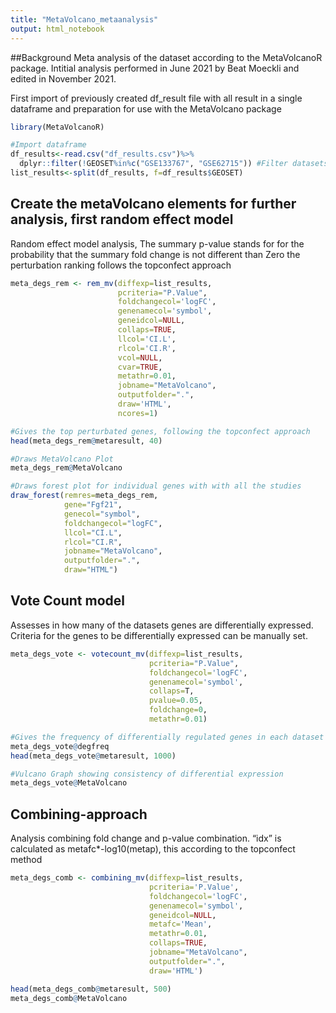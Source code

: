 ```yaml
---
title: "MetaVolcano_metaanalysis"
output: html_notebook
---
```


##Background
Meta analysis of the dataset according to the MetaVolcanoR package. Intitial analysis performed in June 2021 by Beat Moeckli and edited in November 2021.

First import of previously created df_result file with all result in a single dataframe and preparation for use with the MetaVolcano package

```r
library(MetaVolcanoR)

#Import dataframe
df_results<-read.csv("df_results.csv")%>%
  dplyr::filter(!GEOSET%in%c("GSE133767", "GSE62715")) #Filter datasets from fetal and blastocyst offspring
list_results<-split(df_results, f=df_results$GEOSET)

```

## Create the metaVolcano elements for further analysis, first random effect model

Random effect model analysis, The summary p-value stands for for the probability that the summary fold change is not different than Zero the perturbation ranking follows the topconfect approach

```r
meta_degs_rem <- rem_mv(diffexp=list_results,
                        pcriteria="P.Value",
                        foldchangecol='logFC', 
                        genenamecol='symbol',
                        geneidcol=NULL,
                        collaps=TRUE,
                        llcol='CI.L',
                        rlcol='CI.R',
                        vcol=NULL, 
                        cvar=TRUE,
                        metathr=0.01,
                        jobname="MetaVolcano",
                        outputfolder=".", 
                        draw='HTML',
                        ncores=1)

#Gives the top perturbated genes, following the topconfect approach
head(meta_degs_rem@metaresult, 40)

#Draws MetaVolcano Plot
meta_degs_rem@MetaVolcano

#Draws forest plot for individual genes with with all the studies
draw_forest(remres=meta_degs_rem,
            gene="Fgf21",
            genecol="symbol", 
            foldchangecol="logFC",
            llcol="CI.L", 
            rlcol="CI.R",
            jobname="MetaVolcano",
            outputfolder=".",
            draw="HTML")
```

## Vote Count model 
Assesses in how many of the datasets genes are differentially expressed. Criteria for the genes to be differentially expressed can be manually set.

```r
meta_degs_vote <- votecount_mv(diffexp=list_results,
                               pcriteria="P.Value",
                               foldchangecol='logFC', 
                               genenamecol='symbol',
                               collaps=T,
                               pvalue=0.05,
                               foldchange=0, 
                               metathr=0.01)

#Gives the frequency of differentially regulated genes in each dataset
meta_degs_vote@degfreq
head(meta_degs_vote@metaresult, 1000)

#Vulcano Graph showing consistency of differential expression
meta_degs_vote@MetaVolcano

```

## Combining-approach
Analysis combining fold change and p-value combination. "idx" is calculated as metafc*-log10(metap), this according to the topconfect method

```r
meta_degs_comb <- combining_mv(diffexp=list_results,
                               pcriteria='P.Value', 
                               foldchangecol='logFC',
                               genenamecol='symbol',
                               geneidcol=NULL,
                               metafc='Mean',
                               metathr=0.01, 
                               collaps=TRUE,
                               jobname="MetaVolcano",
                               outputfolder=".",
                               draw='HTML')

head(meta_degs_comb@metaresult, 500)
meta_degs_comb@MetaVolcano
```


